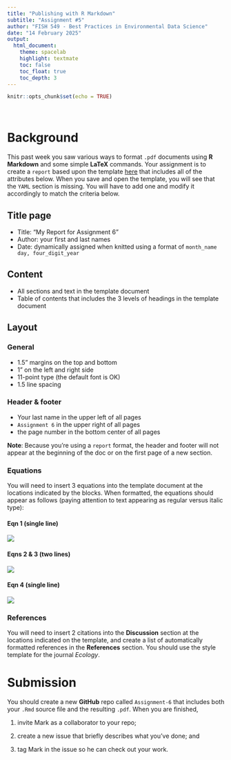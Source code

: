 ```yaml
---
title: "Publishing with R Markdown"
subtitle: "Assignment #5"
author: "FISH 549 - Best Practices in Environmental Data Science"
date: "14 February 2025"
output:
  html_document:
    theme: spacelab
    highlight: textmate
    toc: false
    toc_float: true
    toc_depth: 3
---
```


```r
knitr::opts_chunk$set(echo = TRUE)
```

<br>

# Background

This past week you saw various ways to format `.pdf` documents using **R Markdown** and some simple **LaTeX** commands. Your assignment is to create a `report` based upon the template [here](hw_06_template.Rmd) that includes all of the attributes below. When you save and open the template, you will see that the `YAML` section is missing. You will have to add one and modify it accordingly to match the criteria below.

## Title page

* Title: "My Report for Assignment 6"  
* Author: your first and last names
* Date: dynamically assigned when knitted using a format of `month_name day, four_digit_year`

## Content

* All sections and text in the template document  
* Table of contents that includes the 3 levels of headings in the template document

## Layout

### General

* 1.5" margins on the top and bottom  
* 1" on the left and right side  
* 11-point type (the default font is OK)
* 1.5 line spacing

### Header & footer

* Your last name in the upper left of all pages  
* `Assignment 6` in the upper right of all pages
* the page number in the bottom center of all pages

**Note**: Because you're using a `report` format, the header and footer will not appear at the beginning of the doc or on the first page of a new section.

### Equations

You will need to insert 3 equations into the template document at the locations indicated by the blocks. When formatted, the equations should appear as follows (paying attention to text appearing as regular versus italic type):

#### Eqn 1 (single line)

![](images/eqn_1.png)  

#### Eqns 2 & 3 (two lines)

![](images/eqn_23.png)  

#### Eqn 4 (single line)

![](images/eqn_4.png)  

### References

You will need to insert 2 citations into the **Discussion** section at the locations indicated on the template, and create a list of automatically formatted references in the **References** section. You should use the style template for the journal *Ecology*.


# Submission

You should create a new **GitHub** repo called `Assignment-6` that includes both your `.Rmd` source file and the resulting `.pdf`. When you are finished,

1) invite Mark as a collaborator to your repo;

2) create a new issue that briefly describes what you've done; and 

3) tag Mark in the issue so he can check out your work.
